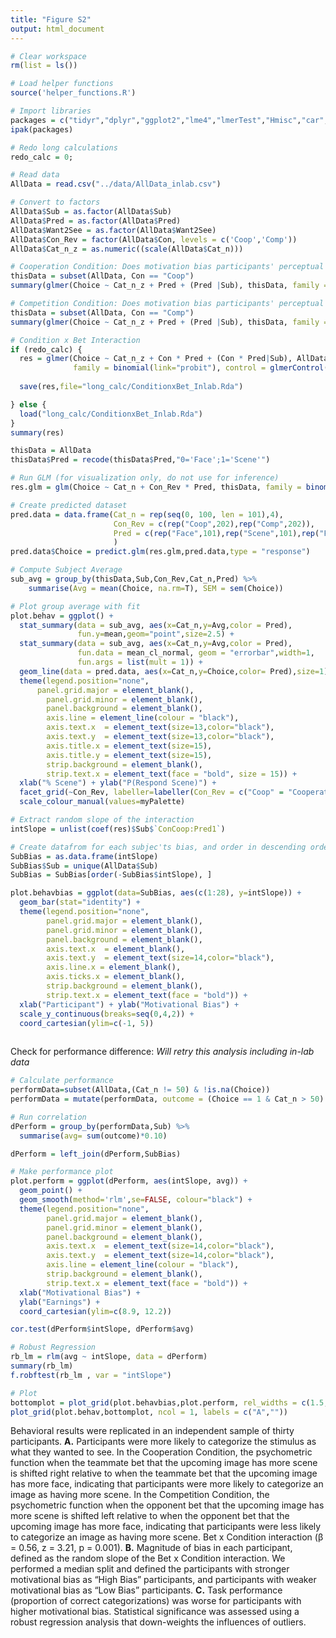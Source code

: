```yaml
---
title: "Figure S2"
output: html_document
---
```


```r
# Clear workspace
rm(list = ls())

# Load helper functions
source('helper_functions.R')

# Import libraries
packages = c("tidyr","dplyr","ggplot2","lme4","lmerTest","Hmisc","car","lmtest","Rarity","cowplot","MASS",'sfsmisc')
ipak(packages)

# Redo long calculations
redo_calc = 0;

```


```r
# Read data
AllData = read.csv("../data/AllData_inlab.csv")

# Convert to factors
AllData$Sub = as.factor(AllData$Sub)
AllData$Pred = as.factor(AllData$Pred)
AllData$Want2See = as.factor(AllData$Want2See)
AllData$Con_Rev = factor(AllData$Con, levels = c('Coop','Comp'))
AllData$Cat_n_z = as.numeric((scale(AllData$Cat_n)))
```

```r
# Cooperation Condition: Does motivation bias participants' perceptual judgments?
thisData = subset(AllData, Con == "Coop")
summary(glmer(Choice ~ Cat_n_z + Pred + (Pred |Sub), thisData, family = binomial(link="probit")))
```

```r
# Competition Condition: Does motivation bias participants' perceptual judgments?
thisData = subset(AllData, Con == "Comp")
summary(glmer(Choice ~ Cat_n_z + Pred + (Pred |Sub), thisData, family = binomial(link="probit")))
```

```r
# Condition x Bet Interaction
if (redo_calc) {
  res = glmer(Choice ~ Cat_n_z + Con * Pred + (Con * Pred|Sub), AllData, 
              family = binomial(link="probit"), control = glmerControl(calc.derivs = FALSE))
  
  save(res,file="long_calc/ConditionxBet_Inlab.Rda")

} else {
  load("long_calc/ConditionxBet_Inlab.Rda")
}
summary(res)
```

```r
thisData = AllData
thisData$Pred = recode(thisData$Pred,"0='Face';1='Scene'")

# Run GLM (for visualization only, do not use for inference)
res.glm = glm(Choice ~ Cat_n + Con_Rev * Pred, thisData, family = binomial(link="probit"))

# Create predicted dataset
pred.data = data.frame(Cat_n = rep(seq(0, 100, len = 101),4),
                       Con_Rev = c(rep("Coop",202),rep("Comp",202)),
                       Pred = c(rep("Face",101),rep("Scene",101),rep("Face",101),rep("Scene",101))
                       )
pred.data$Choice = predict.glm(res.glm,pred.data,type = "response")

# Compute Subject Average
sub_avg = group_by(thisData,Sub,Con_Rev,Cat_n,Pred) %>% 
    summarise(Avg = mean(Choice, na.rm=T), SEM = sem(Choice))

# Plot group average with fit
plot.behav = ggplot() +
  stat_summary(data = sub_avg, aes(x=Cat_n,y=Avg,color = Pred),
               fun.y=mean,geom="point",size=2.5) +
  stat_summary(data = sub_avg, aes(x=Cat_n,y=Avg,color = Pred),
               fun.data = mean_cl_normal, geom = "errorbar",width=1,
               fun.args = list(mult = 1)) + 
  geom_line(data = pred.data, aes(x=Cat_n,y=Choice,color= Pred),size=1) +
  theme(legend.position="none",
      panel.grid.major = element_blank(), 
        panel.grid.minor = element_blank(),
        panel.background = element_blank(), 
        axis.line = element_line(colour = "black"),
        axis.text.x  = element_text(size=13,color="black"),
        axis.text.y  = element_text(size=13,color="black"),
        axis.title.x = element_text(size=15),
        axis.title.y = element_text(size=15),
        strip.background = element_blank(),
        strip.text.x = element_text(face = "bold", size = 15)) +
  xlab("% Scene") + ylab("P(Respond Scene)") +
  facet_grid(~Con_Rev, labeller=labeller(Con_Rev = c("Coop" = "Cooperation","Comp" = "Competition"))) +
  scale_colour_manual(values=myPalette)

```

```r
# Extract random slope of the interaction
intSlope = unlist(coef(res)$Sub$`ConCoop:Pred1`)

# Create datafrom for each subjec'ts bias, and order in descending order
SubBias = as.data.frame(intSlope)
SubBias$Sub = unique(AllData$Sub)
SubBias = SubBias[order(-SubBias$intSlope), ]

plot.behavbias = ggplot(data=SubBias, aes(c(1:28), y=intSlope)) +
  geom_bar(stat="identity") +
  theme(legend.position="none",
        panel.grid.major = element_blank(), 
        panel.grid.minor = element_blank(), 
        panel.background = element_blank(), 
        axis.text.x  = element_blank(),
        axis.text.y  = element_text(size=14,color="black"),
        axis.line.x = element_blank(),
        axis.ticks.x = element_blank(),
        strip.background = element_blank(),
        strip.text.x = element_text(face = "bold")) +
  xlab("Participant") + ylab("Motivational Bias") +
  scale_y_continuous(breaks=seq(0,4,2)) +
  coord_cartesian(ylim=c(-1, 5)) 
  
```

Check for performance difference: *Will retry this analysis including in-lab data*  

```r
# Calculate performance
performData=subset(AllData,(Cat_n != 50) & !is.na(Choice))
performData = mutate(performData, outcome = (Choice == 1 & Cat_n > 50) | (Choice == 0 & Cat_n < 50))

# Run correlation
dPerform = group_by(performData,Sub) %>%
  summarise(avg= sum(outcome)*0.10)

dPerform = left_join(dPerform,SubBias)

# Make performance plot
plot.perform = ggplot(dPerform, aes(intSlope, avg)) +
  geom_point() +
  geom_smooth(method='rlm',se=FALSE, colour="black") +
  theme(legend.position="none",
        panel.grid.major = element_blank(), 
        panel.grid.minor = element_blank(), 
        panel.background = element_blank(), 
        axis.text.x  = element_text(size=14,color="black"),
        axis.text.y  = element_text(size=14,color="black"),
        axis.line = element_line(colour = "black"),
        strip.background = element_blank(),
        strip.text.x = element_text(face = "bold")) +
  xlab("Motivational Bias") +
  ylab("Earnings") +
  coord_cartesian(ylim=c(8.9, 12.2)) 

```


```r
cor.test(dPerform$intSlope, dPerform$avg)

# Robust Regression
rb_lm = rlm(avg ~ intSlope, data = dPerform)
summary(rb_lm)
f.robftest(rb_lm , var = "intSlope")
```

```r
# Plot
bottomplot = plot_grid(plot.behavbias,plot.perform, rel_widths = c(1.5,1), labels = c('B','C'))
plot_grid(plot.behav,bottomplot, ncol = 1, labels = c("A",""))
```

Behavioral results were replicated in an independent sample of thirty participants. **A.** Participants were more likely to categorize the stimulus as what they wanted to see. In the Cooperation Condition, the psychometric function when the teammate bet that the upcoming image has more scene is shifted right relative to when the teammate bet that the upcoming image has more face, indicating that participants were more likely to categorize an image as having more scene. In the Competition Condition, the psychometric function when the opponent bet that the upcoming image has more scene is shifted left relative to when the opponent bet that the upcoming image has more face, indicating that participants were less likely to categorize an image as having more scene. Bet x Condition interaction (β = 0.56, z = 3.21, p = 0.001). **B.** Magnitude of bias in each participant, defined as the random slope of the Bet x Condition interaction. We performed a median split and defined the participants with stronger motivational bias as “High Bias” participants, and participants with weaker motivational bias as “Low Bias” participants. **C.**  Task performance (proportion of correct categorizations) was worse for participants with higher motivational bias. Statistical significance was assessed using a robust regression analysis that down-weights the influences of outliers.
